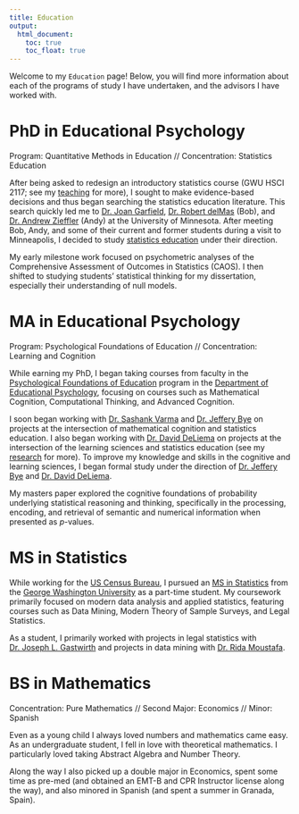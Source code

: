 ```yaml
---
title: Education
output: 
  html_document:
    toc: true
    toc_float: true
---
```


Welcome to my `Education` page! Below, you will find more information about each of the programs of study I have undertaken, and the advisors I have worked with.

# PhD in Educational Psychology 

Program: Quantitative Methods in Education // Concentration: Statistics Education

After being asked to redesign an introductory statistics course (GWU HSCI 2117; see my [teaching](/teaching.html/) for more), I sought to make evidence-based decisions and thus began searching the statistics education literature. This search quickly led me to [Dr. Joan Garfield](https://www.cehd.umn.edu/edpsych/people/jbg/), [Dr. Robert delMas](https://www.cehd.umn.edu/edpsych/people/delma001/) (Bob), and [Dr. Andrew Zieffler](https://www.cehd.umn.edu/edpsych/people/zief0002/) (Andy) at the University of Minnesota. After meeting Bob, Andy, and some of their current and former students during a visit to Minneapolis, I decided to study [statistics education](https://www.cehd.umn.edu/topics/statistics-education/) under their direction. 

My early milestone work focused on psychometric analyses of the Comprehensive Assessment of Outcomes in Statistics (CAOS). I then shifted to studying students' statistical thinking for my dissertation, especially their understanding of null models. 

<!-- add links to CAOS and Null Model project pages -->

# MA in Educational Psychology

Program: Psychological Foundations of Education // Concentration: Learning and Cognition

While earning my PhD, I began taking courses from faculty in the [Psychological Foundations of Education](https://www.cehd.umn.edu/edpsych/programs/foundations/) program in the [Department of Educational Psychology](https://www.cehd.umn.edu/edpsych/), focusing on courses such as Mathematical Cognition, Computational Thinking, and Advanced Cognition. 

I soon began working with [Dr. Sashank Varma](https://psychology.gatech.edu/sashank-varma) and [Dr. Jeffery Bye](https://www.cehd.umn.edu/people/jbye/) on projects at the intersection of mathematical cognition and statistics education. I also began working with [Dr. David DeLiema](https://www.cehd.umn.edu/edpsych/people/ddeliema/) on projects at the intersection of the learning sciences and statistics education (see my [research](https://raovnv.github.io/research.html) for more). To improve my knowledge and skills in the cognitive and learning sciences, I began formal study under the direction of [Dr. Jeffery Bye](https://www.cehd.umn.edu/people/jbye/) and [Dr. David DeLiema](https://www.cehd.umn.edu/edpsych/people/ddeliema/). 

My masters paper explored the cognitive foundations of probability underlying statistical reasoning and thinking, specifically in the processing, encoding, and retrieval of semantic and numerical information when presented as *p*-values. 

# MS in Statistics

While working for the [US Census Bureau](https://www.census.gov/), I pursued an [MS in Statistics](https://statistics.columbian.gwu.edu/ms-statistics) from the [George Washington University](https://www.gwu.edu/) as a part-time student. My coursework primarily focused on modern data analysis and applied statistics, featuring courses such as Data Mining, Modern Theory of Sample Surveys, and Legal Statistics. 

As a student, I primarily worked with projects in legal statistics with [Dr. Joseph L.  Gastwirth](https://statistics.columbian.gwu.edu/joseph-gastwirth) and projects in data mining with [Dr. Rida Moustafa](https://www.linkedin.com/in/rida-moustafa-a663971a7/). 

# BS in Mathematics

Concentration: Pure Mathematics // Second Major: Economics // Minor: Spanish

Even as a young child I always loved numbers and mathematics came easy. As an undergraduate student, I fell in love with theoretical mathematics. I particularly loved taking Abstract Algebra and Number Theory. 

Along the way I also picked up a double major in Economics, spent some time as pre-med (and obtained an EMT-B and CPR Instructor license along the way), and also minored in Spanish (and spent a summer in Granada, Spain). 
